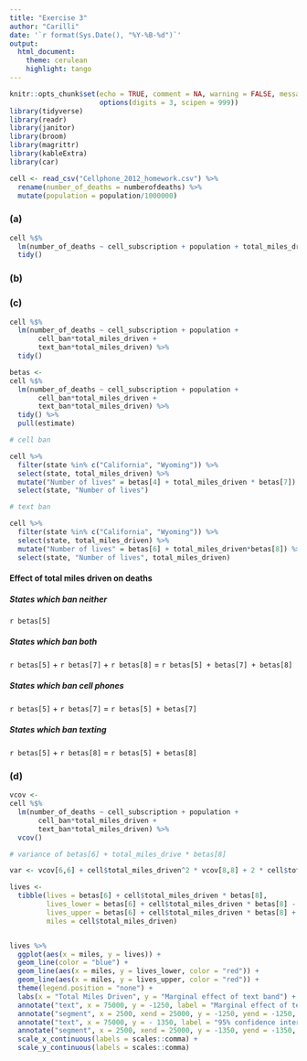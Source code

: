 ```yaml
---
title: "Exercise 3"
author: "Carilli"
date: '`r format(Sys.Date(), "%Y-%B-%d")`'
output: 
  html_document:
    theme: cerulean
    highlight: tango
---
```


```r
knitr::opts_chunk$set(echo = TRUE, comment = NA, warning = FALSE, message = FALSE,
                      options(digits = 3, scipen = 999))
library(tidyverse)
library(readr)
library(janitor)
library(broom)
library(magrittr)
library(kableExtra)
library(car)
```

```r
cell <- read_csv("Cellphone_2012_homework.csv") %>% 
  rename(number_of_deaths = numberofdeaths) %>% 
  mutate(population = population/1000000) 
```

### (a)

```r
cell %$% 
  lm(number_of_deaths ~ cell_subscription + population + total_miles_driven + cell_ban + text_ban) %>% 
  tidy()
```

### (b)

### (c)

```r
cell %$% 
  lm(number_of_deaths ~ cell_subscription + population + 
       cell_ban*total_miles_driven + 
       text_ban*total_miles_driven) %>% 
  tidy()

betas <- 
cell %$% 
  lm(number_of_deaths ~ cell_subscription + population + 
       cell_ban*total_miles_driven + 
       text_ban*total_miles_driven) %>% 
  tidy() %>% 
  pull(estimate)

# cell ban

cell %>% 
  filter(state %in% c("California", "Wyoming")) %>% 
  select(state, total_miles_driven) %>% 
  mutate("Number of lives" = betas[4] + total_miles_driven * betas[7]) %>% 
  select(state, "Number of lives")

# text ban

cell %>% 
  filter(state %in% c("California", "Wyoming")) %>% 
  select(state, total_miles_driven) %>% 
  mutate("Number of lives" = betas[6] + total_miles_driven*betas[8]) %>% 
  select(state, "Number of lives", total_miles_driven)
```

#### Effect of total miles driven on deaths

##### States which ban neither

`r betas[5]`

##### States which ban both

`r betas[5]` + `r betas[7]` + `r betas[8]` = `r betas[5] + betas[7] + betas[8]` 

##### States which ban cell phones

`r betas[5]` + `r betas[7]` = `r betas[5] + betas[7]`

##### States which ban texting

`r betas[5]` + `r betas[8]` = `r betas[5] + betas[8]`

### (d)

```r
vcov <- 
cell %$% 
  lm(number_of_deaths ~ cell_subscription + population + 
       cell_ban*total_miles_driven + 
       text_ban*total_miles_driven) %>% 
  vcov()

# variance of betas[6] + total_miles_drive * betas[8]

var <- vcov[6,6] + cell$total_miles_driven^2 * vcov[8,8] + 2 * cell$total_miles_driven * vcov[6,8]

lives <- 
  tibble(lives = betas[6] + cell$total_miles_driven * betas[8],
         lives_lower = betas[6] + cell$total_miles_driven * betas[8] - 2 * sqrt(var),
         lives_upper = betas[6] + cell$total_miles_driven * betas[8] + 2 * sqrt(var),
         miles = cell$total_miles_driven)


lives %>% 
  ggplot(aes(x = miles, y = lives)) +
  geom_line(color = "blue") + 
  geom_line(aes(x = miles, y = lives_lower, color = "red")) +
  geom_line(aes(x = miles, y = lives_upper, color = "red")) + 
  theme(legend.position = "none") +
  labs(x = "Total Miles Driven", y = "Marginal effect of text band") + 
  annotate("text", x = 75000, y = -1250, label = "Marginal effect of text ban") + 
  annotate("segment", x = 2500, xend = 25000, y = -1250, yend = -1250, color = "blue") + 
  annotate("text", x = 75000, y = - 1350, label = "95% confidence interval") +
  annotate("segment", x = 2500, xend = 25000, y = -1350, yend = -1350, color = "red") + 
  scale_x_continuous(labels = scales::comma) + 
  scale_y_continuous(labels = scales::comma)

```

